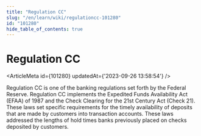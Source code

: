 ```yaml
---
title: "Regulation CC"
slug: "/en/learn/wiki/regulationcc-101280"
id: "101280"
hide_table_of_contents: true
---
```



# Regulation CC

<ArticleMeta id={101280} updatedAt={'2023-09-26 13:58:54'} />
<div className='border-solid border-b border-t-0 my-4 border-[var(--ifm-color-gray-300)]' />

Regulation CC is one of the banking regulations set forth by the Federal Reserve. Regulation CC implements the Expedited Funds Availability Act (EFAA) of 1987 and the Check Clearing for the 21st Century Act (Check 21). These laws set specific requirements for the timely availability of deposits that are made by customers into transaction accounts. These laws addressed the lengths of hold times banks previously placed on checks deposited by customers.
